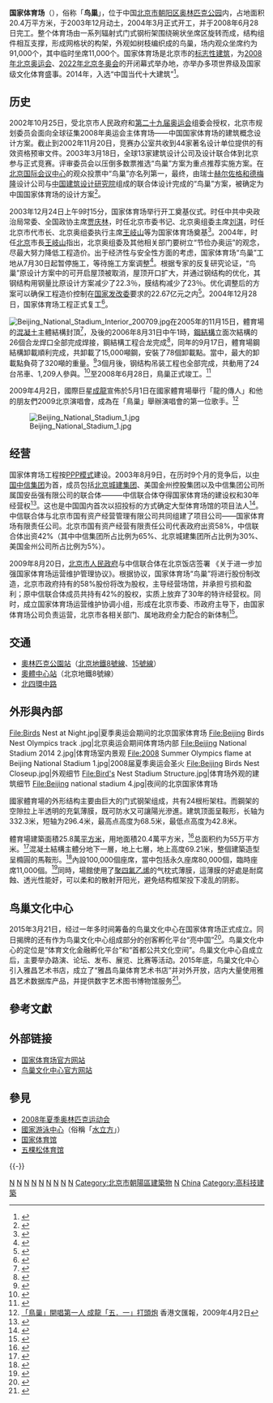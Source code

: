 {{Dablink|本条目记述的是位于中国北京，俗称“鸟巢”的体育场。若對其他體育場更有興趣请见[[国家体育场|国家体育场]]。}}
{{stack begin}}
{{NoteTA
| G1 = Unit
}}
{{Infobox_Stadium
|stadium_name = 国家体育场
|nickname = 鸟巢
|logo_image = [[File:BirdsNestLogo.svg|100px]]
|image = [[File:Beijing_national_stadium.jpg|300px]]
|caption = 体育场夜间外观，和外围的龙形水系，2011年7月
|location = {{CHN}}[[北京市|北京市]][[朝阳区_(北京市)|朝阳区]][[奥运村街道|奥运村街道]][[奥林匹克公园_(北京)|奥林匹克公园]]<br>{{coord|39|59|30|N|116|23|26|E|display=it}}
|broke_ground = 2003年12月24日
|opened = 2008年6月28日
|closed =
|demolished =
|owner = [[北京市人民政府|北京市人民政府]]
|operator = 北京中信联合体体育场运营有限公司（2008－2009年）<br>[[国家体育场有限责任公司|国家体育场有限责任公司]]（2009年至今）
|surface = 全天候跑道
|construction_cost = [[人民币|¥]] 23亿元
|architect = [[赫爾佐格和德梅隆|赫爾佐格和德梅隆]] <br />ArupSport <br />中国建筑设计研究院（集团）<br />[[艾未未|艾未未]]
|former_names =
|tenants = [[中国奥林匹克委员会|中国奥林匹克委员会]]
|seating_capacity = 91,000（含临时座位11,000个）
| record_attendance   = {{formatnum: 89102}}（[[尼日利亚23岁以下国家足球队|尼日利亚]]–[[阿根廷23岁以下国家足球队|阿根廷]]，2008年8月23日）
|suites              = 140
| structural engineer = [[奧雅納|奧雅納]]<ref name=AR98>{{harvnb|Pasternack|2008|pp=98}}</ref>
}}
{{stack end}}
'''国家体育场'''（{{Lang-en|National Stadium}}），俗称「'''鸟巢'''」，位于中国[[北京市|北京市]][[朝阳区_(北京市)|朝阳区]][[奥林匹克公园_(北京)|奥林匹克公园]]内，占地面积20.4万平方米，于2003年12月动土，2004年3月正式开工，并于2008年6月28日完工。整个体育场由一系列辐射式门式钢桁架围绕碗状坐席区旋转而成，结构组件相互支撑，形成网格状的构架，外观如树枝编织成的鸟巢，场内观众坐席约为91,000个，其中临时坐席11,000个。国家体育场是北京市的[[标志性建筑|标志性建筑]]，为[[2008年北京奥运会|2008年北京奥运会]]、[[2022年北京冬奥会|2022年北京冬奥会]]的开闭幕式举办地，亦举办多项世界级及国家级文化体育盛事。2014年，入选“中国当代十大建筑”<ref>{{Cite web|title=中国当代十大建筑评选|url=https://house.qq.com/zt2014/ddjz/|access-date=2021-06-29|work=house.qq.com|archive-date=2021-06-29|archive-url=https://web.archive.org/web/20210629160622/https://house.qq.com/zt2014/ddjz/|dead-url=no}}</ref>。

== 历史 ==
2002年10月25日，受北京市人民政府和[[第二十九届奥运会|第二十九届奥运会]]组委会授权，北京市规划委员会面向全球征集2008年奥运会主体育场——中国国家体育场的建筑概念设计方案。截止到2002年11月20日，竞赛办公室共收到44家著名设计单位提供的有效资格预审文件。2003年3月18日，全球13家建筑设计公司及设计联合体到北京参与正式竞赛。评审委员会以压倒多数票推选“鸟巢”方案为重点推荐实施方案。在[[北京国家会议中心|北京国际会议中心]]的观众投票中“鸟巢”亦名列第一，最终，由瑞士[[赫尔佐格和德梅隆|赫尔佐格和德梅隆]]设计公司与[[中国建筑设计研究院|中国建筑设计研究院]]组成的联合体设计完成的“鸟巢”方案，被确定为中国国家体育场的设计方案<ref>{{Cite web|title=奥运“鸟巢”见证中国胸怀 重视“后奥运开发”-搜狐2008奥运|url=http://2008.sohu.com/20060820/n244895981.shtml|access-date=2021-06-29|work=2008.sohu.com|archive-date=2020-10-28|archive-url=https://web.archive.org/web/20201028034058/http://2008.sohu.com/20060820/n244895981.shtml|dead-url=no}}</ref>。

2003年12月24日上午9时15分，国家体育场举行开工奠基仪式。时任中共中央政治局常委、全国政协主席[[贾庆林|贾庆林]]，时任北京市委书记、北京奥组委主席[[刘淇|刘淇]]，时任北京市代市长、北京奥组委执行主席[[王岐山|王岐山]]等为国家体育场奠基<ref>{{Cite web|title=2003年12月24日：国家体育场开工仪式举行-搜狐2008奥运|url=http://2008.sohu.com/20071222/n254238852.shtml|access-date=2021-06-29|work=2008.sohu.com|archive-date=2021-06-29|archive-url=https://web.archive.org/web/20210629160623/http://2008.sohu.com/20071222/n254238852.shtml|dead-url=no}}</ref>。2004年，时任[[北京|北京]]市長[[王岐山|王岐山]]指出，北京奥组委及其他相关部门要树立“节俭办奥运”的观念，尽最大努力降低工程造价。出于经济性与安全性方面的考虑，国家体育场“鸟巢”工地从7月30日起暂停施工，等待施工方案调整<ref>{{Cite web|title=北京节俭办奥运 30多亿元“鸟巢”停工待改-搜狐体育|url=https://sports.sohu.com/20040805/n221372890.shtml|access-date=2021-06-29|work=sports.sohu.com|archive-date=2021-06-29|archive-url=https://web.archive.org/web/20210629160636/https://sports.sohu.com/20040805/n221372890.shtml|dead-url=no}}</ref>。根据专家的反复研究论证，“鸟巢”原设计方案中的可开启屋顶被取消，屋顶开口扩大，并通过钢结构的优化，其钢结构用钢量比原设计方案减少了22.3％，膜结构减少了23％。优化调整后的方案可以确保工程造价控制在[[国家发改委|国家发改委]]要求的22.67亿元之内<ref>{{Cite web|title=“鸟巢”取消可开启屋顶 方案调整风格不变(图)-搜狐新闻中心|url=http://news.sohu.com/20040831/n221809293.shtml|access-date=2021-06-29|work=news.sohu.com|archive-date=2008-10-10|archive-url=https://web.archive.org/web/20081010023110/http://news.sohu.com/20040831/n221809293.shtml|dead-url=no}}</ref>。2004年12月28日，国家体育场工程正式复工<ref>{{Cite web|title=2008年奥运会主体育场复工_新闻中心_新浪网|url=http://news.sina.com.cn/o/2004-12-29/08584657805s.shtml|access-date=2021-06-29|work=news.sina.com.cn|archive-date=2021-06-29|archive-url=https://web.archive.org/web/20210629162804/http://news.sina.com.cn/o/2004-12-29/08584657805s.shtml|dead-url=no}}</ref>。

[[File:Beijing_National_Stadium_Interior_200709.jpg|thumb]]在2005年的11月15日，體育場的[[混凝土|混凝土]]主體結構封頂<ref>{{Cite news|url=http://www.china.com.cn/chinese/sy/1031211.htm|title=国家体育场鸟巢混凝土主体结构提前封顶|last=|first=|date=|work=中国网|accessdate=2005-11-16|archive-date=2017-04-04|archive-url=https://web.archive.org/web/20170404130745/http://www.china.com.cn/chinese/sy/1031211.htm|dead-url=no}}</ref>，及後的2006年8月31日中午1時，[[鋼結構|鋼結構]]立面次結構的26個合龙焊口全部完成焊接，鋼結構工程合龙完成<ref>{{Cite web |url=http://www.beijing2008.com/15/99/article212039915.shtml |title=60焊工连续作业12小时 “鸟巢”钢结构工程圆满合龙 |access-date=2006-08-31 |archive-url=https://web.archive.org/web/20070929100042/http://www.beijing2008.com/15/99/article212039915.shtml |archive-date=2007-09-29 |dead-url=yes }}</ref>，同年的9月17日，體育場鋼結構卸載順利完成，共卸載了15,000噸鋼，安裝了78個卸載點。當中，最大的卸載點負荷了320噸的重量。<ref>{{Cite web |url=http://www.beijing2008.com/45/43/article212044345.shtml |title=北京2008年奥运会主会场国家体育场钢结构主桁架梁成功卸载 |access-date=2006-09-17 |archive-url=https://web.archive.org/web/20070927001916/http://www.beijing2008.com/45/43/article212044345.shtml |archive-date=2007-09-27 |dead-url=yes }}</ref>3個月後，钢结构吊装工程也全部完成，共動用了24台吊車、1,209人參與。<ref>{{Cite web |url=http://www.beijing2008.com/63/07/article212060763.shtml |title=“鸟巢”钢结构吊装工作全部完成 |access-date=2006-11-30 |archive-url=https://web.archive.org/web/20061207213756/http://www.beijing2008.com/63/07/article212060763.shtml |archive-date=2006-12-07 |dead-url=yes }}</ref>至2008年6月28日，鳥巢正式竣工。<ref>{{cite news|url=http://news.bbc.co.uk/chinese/simp/hi/newsid_7470000/newsid_7478900/7478961.stm|title=北京"鸟巢"举行落成典礼|publisher=BBC中文网|date=2008年6月28日|accessdate=2008年7月25日|archive-date=2016年3月7日|archive-url=https://web.archive.org/web/20160307091554/http://news.bbc.co.uk/chinese/simp/hi/newsid_7470000/newsid_7478900/7478961.stm|dead-url=no}}</ref>

2009年4月2日，國際巨星[[成龍|成龍]]宣佈於5月1日在國家體育場舉行「龍的傳人」和他的朋友們2009北京演唱會，成為在「鳥巢」舉辦演唱會的第一位歌手。<ref>[http://paper.wenweipo.com/2009/04/02/EN0904020001.htm 「鳥巢」開唱第一人 成龍「五．一」打頭炮] {{Wayback|url=http://paper.wenweipo.com/2009/04/02/EN0904020001.htm |date=20090405084546 }}香港文匯報，2009年4月2日</ref>

[[File:Beijing_National_Stadium_1.jpg|thumb]]

== 经营 ==
国家体育场工程按[[PPP模式|PPP模式]]建设。2003年8月9日，在历时9个月的竞争后，以[[中国中信集团|中国中信集团]]为首，成员包括[[北京城建集团|北京城建集团]]、美国金州控股集团以及中信集团公司所属国安岳强有限公司的联合体———中信联合体夺得国家体育场的建设权和30年经营权<ref>{{Cite web|title=中信35亿筑奥运“鸟巢”|url=http://news.sohu.com/16/30/news212103016.shtml|access-date=2021-06-29|work=news.sohu.com|archive-date=2021-06-29|archive-url=https://web.archive.org/web/20210629112042/http://news.sohu.com/16/30/news212103016.shtml|dead-url=no}}</ref>。这也是中国国内首次以招投标的方式确定大型体育场馆的项目法人<ref>{{Cite web|title=北京奥运会主体育场招标成功 首次引入社会资金|url=http://www.chinanews.com/n/2003-08-10/26/333660.html|access-date=2021-06-29|work=www.chinanews.com|archive-date=2013-06-18|archive-url=https://web.archive.org/web/20130618063702/http://www.chinanews.com/n/2003-08-10/26/333660.html|dead-url=no}}</ref>。中信联合体与北京市国有资产经营管理有限公司共同组建了项目公司——国家体育场有限责任公司。北京市国有资产经营有限责任公司代表政府出资58%，中信联合体出资42%（其中中信集团所占比例为65%、北京城建集团所占比例为30%、美国金州公司所占比例为5%）。

2009年8月20日，[[北京市人民政府|北京市人民政府]]与中信联合体在北京饭店签署 《关于进一步加强国家体育场运营维护管理协议》。根据协议，国家体育场“鸟巢”将进行股份制改造，北京市政府持有的58%股份将改为股权，主导经营场馆，并承担亏损和盈利；原中信联合体成员共持有42%的股权，实质上放弃了30年的特许经营权。同时，成立国家体育场运营维护协调小组，形成在北京市委、市政府主导下，由国家体育场公司负责运营，北京市各相关部门、属地政府全力配合的新体制<ref>{{Cite web|title=鸟巢特许经营流产变“国字号” 北京市政府接盘-搜狐新闻|url=http://news.sohu.com/20090902/n266382017.shtml|access-date=2021-06-29|work=news.sohu.com|archive-date=2021-09-24|archive-url=https://web.archive.org/web/20210924092744/http://news.sohu.com/20090902/n266382017.shtml|dead-url=no}}</ref>。

== 交通 ==
* [[奧林匹克公園站_(北京市)|奧林匹克公園站]]（[[北京地鐵|北京地鐵]][[北京地鐵8號線|8號線]]、[[北京地鐵15號線|15號線]]）
* [[奧體中心站_(北京市)|奧體中心站]]（北京地鐵8號線）
* [[北四環中路|北四環中路]]

== 外形與內部 ==
<gallery mode="packed" heights="180">
File:Birds Nest at Night.jpg|夏季奥运会期间的北京国家体育场
File:Beijing Birds Nest Olympics track .jpg|北京奥运会期间体育场内部
File:Beijing National Stadium 2014 2.jpg|体育场室内景观
File:2008 Summer Olympics flame at Beijing National Stadium 1.jpg|2008届夏季奥运会圣火
File:Beijing Birds Nest Closeup.jpg|外观细节
File:Bird's Nest Stadium Structure.jpg|体育场外观的建筑细节
File:Beijing national stadium 4.jpg|夜间的北京国家体育场
</gallery>

{{Quote box
 | quote  =可以想象一下，在一个碗形的看台里，如果坐满了观众，人群涌动就成了建筑的一部分。这样的体育场可以燃起人们的热情，营造出最好的比赛和观赛氛围。
 | source =— 李兴钢，中方总设计师
 | width  =250px
 | align  =right
}}
國家體育場的外形结构主要由巨大的门式钢架组成，共有24根桁架柱。而鋼架的空隙拉上半透明的充氣薄膜，既可防水又可讓陽光滲進。建筑顶面呈鞍形，长轴为332.3米，短轴为296.4米，最高点高度为68.5米，最低点高度为42.8米。

體育場建築面積25.8萬[[平方米|平方米]]，用地面積20.4萬平方米，<ref>{{Cite news|url=http://news.xinhuanet.com/politics/2008-06/28/content_8455370.htm|title=“鸟巢”举行落成典礼 刘淇、郭金龙等出席|work=新华网|accessdate=2008-06-28|archive-date=2008-09-22|archive-url=https://web.archive.org/web/20080922091254/http://news.xinhuanet.com/politics/2008-06/28/content_8455370.htm|dead-url=no}}</ref>总面积约为55万平方米。<ref>{{Cite news|url=http://style.sina.com.cn/des/design/2012-06-27/070799002.shtml|title=中国最昂贵的十大建筑|work=新浪尚品|accessdate=2012-06-27|archive-date=2012-06-30|archive-url=https://web.archive.org/web/20120630233013/http://style.sina.com.cn/des/design/2012-06-27/070799002.shtml|dead-url=no}}</ref>混凝土結構主體分地下一層，地上七層，地上高度69.21米，整個建築造型呈橢圓的馬鞍形。<ref>{{Cite news|url=http://sports.enorth.com.cn/system/2013/01/08/010496463.shtml|title=国内最烧钱建筑排行TOP10 鸟巢水立方在列(图)|work=北方网|accessdate=2013-01-08|archive-date=2013-02-04|archive-url=https://web.archive.org/web/20130204010003/http://sports.enorth.com.cn/system/2013/01/08/010496463.shtml|dead-url=no}}</ref>內設100,000個座席，當中包括永久座席80,000個，臨時座席11,000個。<ref>{{Cite news|url=http://news.sohu.com/20080725/n258378096.shtml|title=艾未未：鸟巢是这个时代野心和理想碰撞的结果|work=搜狐新闻|accessdate=2008-07-25|archive-date=2009-11-28|archive-url=https://web.archive.org/web/20091128011417/http://news.sohu.com/20080725/n258378096.shtml|dead-url=no}}</ref>同時，場館使用了[[聚四氟乙烯|聚四氟乙烯]]的气枕式薄膜，這薄膜的好處是耐腐蝕、透光性能好，可以柔和的散射开阳光，避免结构框架投下凌乱的阴影。

== 鸟巢文化中心 ==
2015年3月21日，经过一年多时间筹备的鸟巢文化中心在国家体育场正式成立。同日揭牌的还有作为鸟巢文化中心组成部分的创客孵化平台“亮中国”<ref>{{Cite web |url = http://www.chinanews.com/ty/2015/03-21/7147787.shtml |title = 鸟巢文化中心成立 推出体育经济孵化器 |author =  |date = 2015-03-21 |publisher = 中国新闻网 |language =  |accessdate =  |quote =  |archive-date = 2021-11-04 |archive-url = https://web.archive.org/web/20211104090327/http://www.chinanews.com/ty/2015/03-21/7147787.shtml |dead-url = no }}</ref>。鸟巢文化中心的定位是“体育文化金融孵化平台”和“首都公共文化空间”。鸟巢文化中心自成立后，主要举办路演、论坛、发布、展览、比赛等活动。2015年底，鸟巢文化中心引入雅昌艺术书店，成立了“雅昌鸟巢体育艺术书店”并对外开放，店内大量使用雅昌艺术数据库产品，并提供数字艺术图书博物馆服务<ref>{{Cite web  |url =http://www.sohu.com/a/81193603_413933  |title =鸟巢文化中心：打造体育双创平台  |author =  |date =2016-06-06  |publisher =搜狐  |language =  |accessdate =  |quote =  |archive-date =2022-01-21  |archive-url =https://web.archive.org/web/20220121035554/https://www.sohu.com/a/81193603_413933  |dead-url =no  }}</ref>。

== 參考文獻 ==
{{Reflist|32em}}

== 外部链接 ==
{{Commonscat|Beijing National Stadium}}
* [http://www.n-s.cn 国家体育场官方网站]{{Wayback|url=http://www.n-s.cn/ |date=20091125210321 }}
* [http://www.birdsnestculture.com/index.html 鸟巢文化中心官方网站]{{Wayback|url=http://www.birdsnestculture.com/index.html |date=20160127222908 }}

== 參見 ==
{{Portal box|中华人民共和国|北京|中國建築|建築|體育|奧運會|足球}}
* [[2008年夏季奥林匹克运动会|2008年夏季奥林匹克运动会]]
* [[國家游泳中心|國家游泳中心]]（俗稱「[[水立方|水立方]]」）
* [[国家体育馆|国家体育馆]]
* [[五棵松体育馆|五棵松体育馆]]

{{-}}
{{start box}}
{{succession box
 |before = [[雅典奥林匹克体育场|雅典奥林匹克体育场]]<br />[[雅典|雅典]]
 |title  = [[夏季奥林匹克运动会|夏季奥林匹克运动会]]<br />开幕式和闭幕式（[[奥林匹克体育场|奥运会主体育场]]）
 |years  = [[第29届夏季奥林匹克运动会|2008]]
 |after  = [[伦敦奥林匹克体育场|伦敦奥林匹克体育场]]<br />[[伦敦|伦敦]]
}}
{{succession box
 |before = [[雅典奥林匹克体育场|雅典奥林匹克体育场]]<br />[[雅典|雅典]]
 |title  = [[夏季奥林匹克运动会田径比赛|夏季奥林匹克运动会田径比赛]]<br />主场馆
 |years  = [[2008年夏季奥林匹克运动会田径比赛|2008]]
 |after  = [[伦敦奥林匹克体育场|伦敦奥林匹克体育场]]<br />[[伦敦|伦敦]]
}}
{{succession box
 |before = [[雅典奥林匹克体育场|雅典奥林匹克体育场]] <br /> [[雅典|雅典]]
 |title  = [[夏季奥林匹克运动会足球比赛|夏季奥林匹克运动会足球比赛]]<br />决赛场地
 |years  = [[2008年夏季奥林匹克运动会足球比赛|2008]]
 |after  = [[温布利球场|温布利球场]]<br />[[伦敦|伦敦]]
}}
{{succession box
 |before = [[雅典奥林匹克体育场|雅典奥林匹克体育场]] <br /> [[雅典|雅典]]
 |title  = [[残奥会|夏季残疾人奥林匹克运动会]]<br />开幕式和闭幕式（残奥会主体育场）
 |years  = [[2008年夏季残奥会|2008]]
 |after  = [[伦敦奥林匹克体育场|伦敦奥林匹克体育场]]<br />[[伦敦|伦敦]]
}}
{{succession box
 |before = [[雅典奥林匹克体育场|雅典奥林匹克体育场]] <br /> [[雅典|雅典]]
 |title  = [[夏季残奥会田径比赛|夏季残奥会田径比赛]]<br />主场馆
 |years  = [[2008年夏季残奥会田径比赛|2008]]
 |after  = [[伦敦奥林匹克体育场|伦敦奥林匹克体育场]]<br />[[伦敦|伦敦]]
}}
{{succession box
|title=[[英雄联盟全球总决赛|英雄联盟全球总决赛]]<br>举办场地
|before={{USA}}[[洛杉磯|洛杉磯]]<br>[[史坦波中心|史坦波中心]]
|after={{KOR}}[[仁川|仁川]]<br>[[仁川文鶴競技場|仁川文鶴競技場]]
|years='''[[英雄联盟2017赛季全球总决赛|2017年]]'''
}}
{{succession box
 |before = [[平昌奧林匹克體育場|平昌奧林匹克體育場]]<br />[[韩国|韩国]]
 |title  = [[冬季奥林匹克运动会|冬季奥林匹克运动会]]<br />开幕式和闭幕式（[[奥林匹克体育场|奥运会主体育场]]）
 |years  = [[2022年冬季奥林匹克运动会|2022]]
 |after  = [[聖西路球場|聖西路球場]]（开幕式）<br/>[[維羅納圓形競技場|維羅納圓形競技場]]（闭幕式）<br />[[米兰|米兰]]
}}
{{succession box
 |before = [[平昌奧林匹克體育場|平昌奧林匹克體育場]]<br />[[韩国|韩国]]
 |title  = [[冬季残疾人奥林匹克运动会|冬季残疾人奥林匹克运动会]]<br />开幕式和闭幕式（残奥会主体育场）
 |years  = [[2022年冬季残疾人奥林匹克运动会|2022]]
 |after  = <br />[[米兰|米兰]]
}}
{{end box}}

{{2008年夏季奧林匹克運動會比賽場館}}
{{Summer Olympic stadia}}
{{Winter Olympic stadia}}
{{北京十大建筑}}
[[Category:2008年中國建立|N]]
[[Category:2008年完工體育場館|N]]
[[Category:2008年夏季奧林匹克運動會運動場|N]]
[[Category:中國足球場|N]]
[[Category:中國演唱會場地|N]]
[[Category:北京奧林匹克公園|N]]
[[Category:北京市展覽館|N]]
[[Category:北京书店|N]]
[[Category:北京市體育場館|N]]
[[Category:北京市朝陽區建築物|Category:北京市朝陽區建築物]]
[[Category:國際田聯一級田徑場|N]]
[[Category:國家體育場|China]]
[[Category:高科技建築|Category:高科技建築]]
